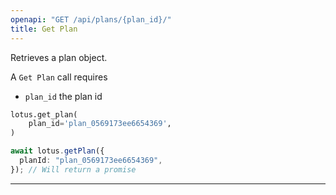 ```yaml
---
openapi: "GET /api/plans/{plan_id}/"
title: Get Plan
---
```


Retrieves a plan object.

A `Get Plan` call requires

- `plan_id` the plan id

<CodeGroup>

```py Python
lotus.get_plan(
    plan_id='plan_0569173ee6654369',
)
```

```ts Typescript
await lotus.getPlan({
  planId: "plan_0569173ee6654369",
}); // Will return a promise
```

</CodeGroup>

---
